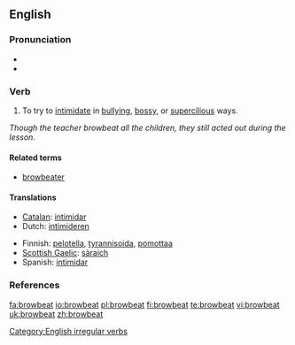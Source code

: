 ==English==

===Pronunciation===
* {{IPA|/'brɑʊbiːt/}}
* {{audio|en-us-browbeat.ogg|Audio (US)}}

===Verb===
{{en-verb|browbeats|browbeating|browbeat|browbeaten}}

# {{transitive}} To try to [[intimidate]] in [[bully]]ing, [[bossy]], or [[supercilious]] ways.

''Though the teacher browbeat all the children, they still acted out during the lesson.'' 

====Related terms====
* [[browbeater]]

====Translations====
{{top}}
* [[Catalan]]: [[intimidar]]
* Dutch: [[intimideren]]
{{mid}}
* Finnish: [[pelotella]], [[tyrannisoida]], [[pomottaa]]
* [[Scottish Gaelic]]: [[sàraich]]
* Spanish: [[intimidar]]
{{bottom}}

===References===
{{R:Century 1911}}
{{R:Webster 1913}}

[[Category:English irregular verbs]]

[[fa:browbeat]]
[[io:browbeat]]
[[pl:browbeat]]
[[fi:browbeat]]
[[te:browbeat]]
[[vi:browbeat]]
[[uk:browbeat]]
[[zh:browbeat]]